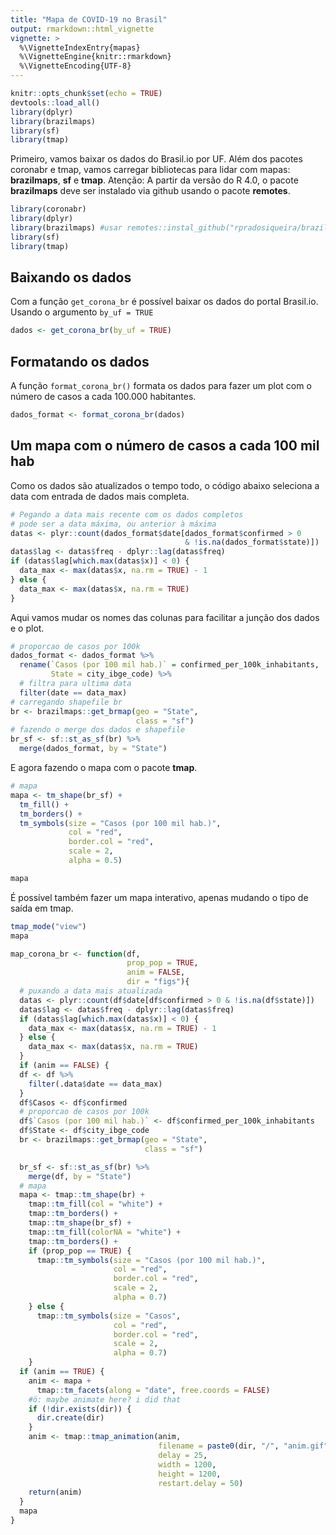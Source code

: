 ```yaml
---
title: "Mapa de COVID-19 no Brasil"
output: rmarkdown::html_vignette
vignette: >
  %\VignetteIndexEntry{mapas}
  %\VignetteEngine{knitr::rmarkdown}
  %\VignetteEncoding{UTF-8}
---
```


```r
knitr::opts_chunk$set(echo = TRUE)
devtools::load_all()
library(dplyr)
library(brazilmaps)
library(sf)
library(tmap)
```

Primeiro, vamos baixar os dados do Brasil.io por UF. Além dos pacotes coronabr e tmap, vamos carregar bibliotecas para lidar com mapas: __brazilmaps__, __sf__ e __tmap__. Atenção: A partir da versão do R 4.0, o pacote __brazilmaps__ deve ser instalado via github usando o pacote __remotes__.

```r
library(coronabr)
library(dplyr)
library(brazilmaps) #usar remotes::instal_github("rpradosiqueira/brazilmaps")
library(sf)
library(tmap)
```

## Baixando os dados

Com a função `get_corona_br` é possível baixar os dados do portal Brasil.io. Usando o argumento `by_uf = TRUE`


```r
dados <- get_corona_br(by_uf = TRUE)
```

## Formatando os dados

A função `format_corona_br()` formata os dados para fazer um plot com o número de casos a cada 100.000 habitantes.

```r
dados_format <- format_corona_br(dados)
```

## Um mapa com o número de casos a cada 100 mil hab

Como os dados são atualizados o tempo todo, o código abaixo seleciona a data com entrada de dados mais completa. 

```r
# Pegando a data mais recente com os dados completos
# pode ser a data máxima, ou anterior à máxima
datas <- plyr::count(dados_format$date[dados_format$confirmed > 0 
                                       & !is.na(dados_format$state)])
datas$lag <- datas$freq - dplyr::lag(datas$freq)
if (datas$lag[which.max(datas$x)] < 0) {
  data_max <- max(datas$x, na.rm = TRUE) - 1
} else {
  data_max <- max(datas$x, na.rm = TRUE)
}
```

Aqui vamos mudar os nomes das colunas para facilitar a junção dos dados e o plot.

```r
# proporcao de casos por 100k
dados_format <- dados_format %>% 
  rename(`Casos (por 100 mil hab.)` = confirmed_per_100k_inhabitants,
         State = city_ibge_code) %>%
  # filtra para ultima data
  filter(date == data_max)
# carregando shapefile br
br <- brazilmaps::get_brmap(geo = "State",
                            class = "sf")
# fazendo o merge dos dados e shapefile
br_sf <- sf::st_as_sf(br) %>%
  merge(dados_format, by = "State")
```

E agora fazendo o mapa com o pacote __tmap__.

```r
# mapa
mapa <- tm_shape(br_sf) +
  tm_fill() +
  tm_borders() +
  tm_symbols(size = "Casos (por 100 mil hab.)",
             col = "red",
             border.col = "red",
             scale = 2,
             alpha = 0.5)

mapa

```

É possível também fazer um mapa interativo, apenas mudando o tipo de saída em tmap.

```r
tmap_mode("view")
mapa
```


```r
map_corona_br <- function(df,
                          prop_pop = TRUE,
                          anim = FALSE,
                          dir = "figs"){
  # puxando a data mais atualizada
  datas <- plyr::count(df$date[df$confirmed > 0 & !is.na(df$state)])
  datas$lag <- datas$freq - dplyr::lag(datas$freq)
  if (datas$lag[which.max(datas$x)] < 0) {
    data_max <- max(datas$x, na.rm = TRUE) - 1
  } else {
    data_max <- max(datas$x, na.rm = TRUE)
  }
  if (anim == FALSE) {
  df <- df %>%
    filter(.data$date == data_max)
  }
  df$Casos <- df$confirmed
  # proporcao de casos por 100k
  df$`Casos (por 100 mil hab.)` <- df$confirmed_per_100k_inhabitants
  df$State <- df$city_ibge_code
  br <- brazilmaps::get_brmap(geo = "State",
                              class = "sf")

  br_sf <- sf::st_as_sf(br) %>%
    merge(df, by = "State")
  # mapa
  mapa <- tmap::tm_shape(br) +
    tmap::tm_fill(col = "white") +
    tmap::tm_borders() +
    tmap::tm_shape(br_sf) +
    tmap::tm_fill(colorNA = "white") +
    tmap::tm_borders() +
    if (prop_pop == TRUE) {
      tmap::tm_symbols(size = "Casos (por 100 mil hab.)",
                       col = "red",
                       border.col = "red",
                       scale = 2,
                       alpha = 0.7)
    } else {
      tmap::tm_symbols(size = "Casos",
                       col = "red",
                       border.col = "red",
                       scale = 2,
                       alpha = 0.7)
    }
  if (anim == TRUE) {
    anim <- mapa +
      tmap::tm_facets(along = "date", free.coords = FALSE)
    #ö: maybe animate here? i did that
    if (!dir.exists(dir)) {
      dir.create(dir)
    }
    anim <- tmap::tmap_animation(anim,
                                 filename = paste0(dir, "/", "anim.gif"),
                                 delay = 25,
                                 width = 1200,
                                 height = 1200,
                                 restart.delay = 50)
    return(anim)
  }
  mapa
}
```


